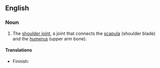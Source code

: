 ==English==
{{wikipedia}}

===Noun===
{{en-noun|head=[[glenohumeral]] [[joint]]}}

# {{context|anatomy|lang=en}} The [[shoulder joint]], a joint that connects the [[scapula]] (shoulder blade) and the [[humerus]] (upper arm bone).

====Translations====
{{trans-top|shoulder joint}}
* Finnish: {{t+|fi|olkanivel}}
{{trans-mid}}
{{trans-bottom}}